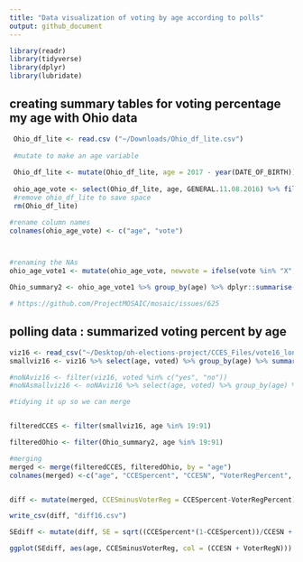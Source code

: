 ```yaml
---
title: "Data visualization of voting by age according to polls"
output: github_document
---
```


```r
library(readr)
library(tidyverse)
library(dplyr)
library(lubridate)
```
## creating summary tables for voting percentage my age with Ohio data
```r

 Ohio_df_lite <- read.csv ("~/Downloads/Ohio_df_lite.csv")
 
 #mutate to make an age variable
 
 Ohio_df_lite <- mutate(Ohio_df_lite, age = 2017 - year(DATE_OF_BIRTH))
 
 ohio_age_vote <- select(Ohio_df_lite, age, GENERAL.11.08.2016) %>% filter(age < 99)
 #remove ohio_df_lite to save space
 rm(Ohio_df_lite)

#rename column names
colnames(ohio_age_vote) <- c("age", "vote")



#renaming the NAs
ohio_age_vote1 <- mutate(ohio_age_vote, newvote = ifelse(vote %in% "X", "X", "O"))

Ohio_summary2 <- ohio_age_vote1 %>% group_by(age) %>% dplyr::summarise(perc = base::mean(newvote == "X"), n())

# https://github.com/ProjectMOSAIC/mosaic/issues/625
```

##  polling data : summarized voting percent by age

``` r
viz16 <- read_csv("~/Desktop/oh-elections-project/CCES_Files/vote16_long.csv")
smallviz16 <- viz16 %>% select(age, voted) %>% group_by(age) %>% summarize(percent_voted = base::mean(voted == "yes"), n())

#noNAviz16 <- filter(viz16, voted %in% c("yes", "no"))
#noNAsmallviz16 <- noNAviz16 %>% select(age, voted) %>% group_by(age) %>% summarize(percent_voted_noNA = base::mean(voted == "yes"))


```

```r
#tidying it up so we can merge


filteredCCES <- filter(smallviz16, age %in% 19:91)

filteredOhio <- filter(Ohio_summary2, age %in% 19:91)


```


```r
#merging
merged <- merge(filteredCCES, filteredOhio, by = "age")
colnames(merged) <-c("age", "CCESpercent", "CCESN", "VoterRegPercent", "VoterRegN")


diff <- mutate(merged, CCESminusVoterReg = CCESpercent-VoterRegPercent)

write_csv(diff, "diff16.csv")

SEdiff <- mutate(diff, SE = sqrt((CCESpercent*(1-CCESpercent))/CCESN + ((VoterRegPercent*(1-VoterRegPercent))/VoterRegN)))

ggplot(SEdiff, aes(age, CCESminusVoterReg, col = (CCESN + VoterRegN))) + geom_errorbar(aes(ymin = CCESminusVoterReg - SE, ymax = CCESminusVoterReg + SE))
```

